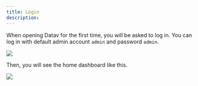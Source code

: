 ```yaml
---
title: Login
description: 
---
```



When opening Datav for the first time, you will be asked to log in. You can log in with default admin account `admin` and password `admin`.

![](https://github.com/data-observe/assets/blob/main/tutorial/login.jpg?raw=true)

Then, you will see the home dashboard like this.

![](https://github.com/data-observe/assets/blob/main/tutorial/raw-dashboard.jpg?raw=true)